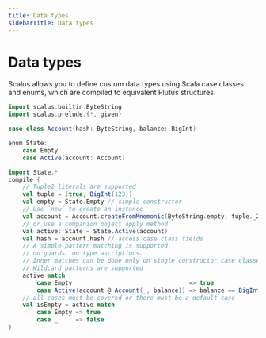 ```yaml
---
title: Data types
sidebarTitle: Data types
---
```


# Data types

Scalus allows you to define custom data types using Scala case classes and enums, which are compiled to equivalent Plutus structures.

```scala mdoc:compile-only
import scalus.builtin.ByteString
import scalus.prelude.{*, given}

case class Account(hash: ByteString, balance: BigInt)

enum State:
    case Empty
    case Active(account: Account)

import State.*
compile {
    // Tuple2 literals are supported
    val tuple = (true, BigInt(123))
    val empty = State.Empty // simple constructor
    // Use `new` to create an instance
    val account = Account.createFromMnemonic(ByteString.empty, tuple._2) // access tuple fields
    // or use a companion object apply method
    val active: State = State.Active(account)
    val hash = account.hash // access case class fields
    // A simple pattern matching is supported
    // no guards, no type ascriptions.
    // Inner matches can be done only on single constructor case classes
    // Wildcard patterns are supported
    active match
        case Empty                                 => true
        case Active(account @ Account(_, balance)) => balance == BigInt(123)
    // all cases must be covered or there must be a default case
    val isEmpty = active match
        case Empty => true
        case _     => false
}
```

